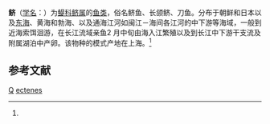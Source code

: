 {{Speciesbox
| taxon = Coilia ectenes
| binomial_authority = Jordan et Seale, 1905<ref name='id5366'>{{cite web| url =http://www.bioinfo.cn/db05/BjdwSpecies.php?action=view&id=5366| title =鲚| work =中国动物物种编目数据库| publisher =中国科学院微生物研究所| author =中国科学院动物研究所| accessdate =2009-04-11| deadurl =yes| archiveurl =https://web.archive.org/web/20160305082529/http://www.bioinfo.cn/db05/BjdwSpecies.php?action=view&id=5366| archivedate =2016-03-05}}</ref>
}}

'''鲚'''（[[学名|学名]]：{{lang|la|''Coilia ectenes''}}）为[[鳀科|鳀科]][[鲚属|鲚属]]的[[鱼类|鱼类]]，俗名鲚鱼、长颌鲚、刀鱼。分布于朝鲜和日本以及[[东海|东海]]、黄海和勃海、以及通海江河如闽江－海间各江河的中下游等海域，一般到近海索饵洄游，在长江流域亲鱼2 月中旬由海入江繁殖以及到长江中下游干支流及附属湖泊中产卵。该物种的模式产地在上海。<ref name='id5366'/>

== 参考文献 ==
{{reflist}}

{{鯡形目小作品}}
{{taxonbar}}
[[Category:_1905年描述的鱼类|Q]]
[[Category:鲚属|ectenes]]